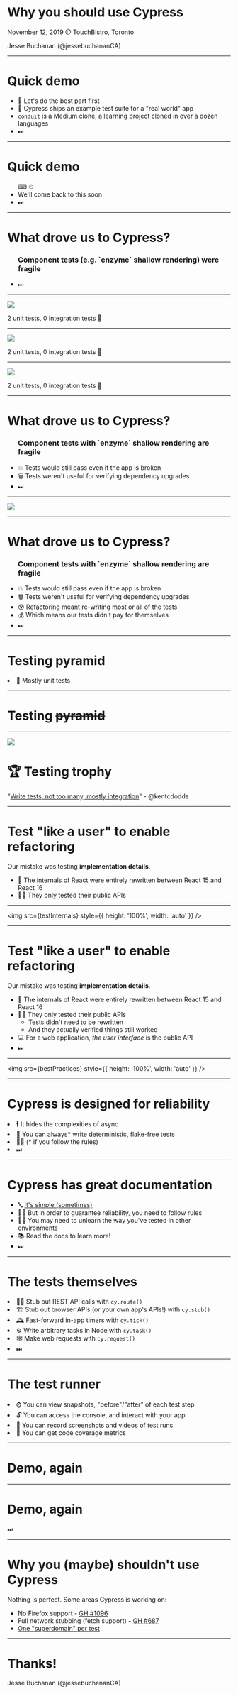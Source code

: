 


# Why you should use Cypress

November 12, 2019 @ TouchBistro, Toronto 


<p style={{ position: 'absolute', bottom: '0.2vh'}}>
Jesse Buchanan (@jessebuchananCA)
</p>


---

# Quick demo

<ul>
  <li>🎉 Let's do the best part first</li>
  <Appear>
    <li>📖 Cypress ships an example test suite for a "real world" app</li>
    <li><code>conduit</code> is a Medium clone, a learning project cloned in over a dozen languages</li>
    <li>⏭</li>
  </Appear>
</ul>

---

# Quick demo


<ul>
  <Appear>
    <span style={{ fontSize: '100px' }}>⌨ ⏱</span>
    <li>We'll come back to this soon</li>
    <li>⏭</li>
  </Appear>
</ul>


---


# What drove us to Cypress?

<ul>
  <Appear>
    <h3>Component tests (e.g. `enzyme` shallow rendering) were fragile</h3>
    <li>⏭</li>
  </Appear>
</ul>

---

<Image src={meme2} />
<p style={{ fontSize: '40px', position: 'absolute', top: 0 }}>2 unit tests, 0 integration tests 🤣</p>

---

<Image src={meme1} />
<p style={{ fontSize: '40px', position: 'absolute', top: 0 }}>2 unit tests, 0 integration tests 🤣</p>

---

<Image src={meme3} />
<p style={{ fontSize: '40px', position: 'absolute', top: 0 }}>2 unit tests, 0 integration tests 🤣</p>

---

# What drove us to Cypress?

<ul>
  <h3>Component tests with `enzyme` shallow rendering are fragile</h3>
  <Appear>
    <li>💥 Tests would still pass even if the app is broken</li>
    <li>🗑 Tests weren't useful for verifying dependency upgrades</li>
    <li>⏭</li>
  </Appear>
</ul>


---

<Image src={dependabot} />

---

# What drove us to Cypress?

<ul>
  <h3>Component tests with `enzyme` shallow rendering are fragile</h3>
  <li>💥 Tests would still pass even if the app is broken</li>
  <li>🗑 Tests weren't useful for verifying dependency upgrades</li>
  <Appear>
    <li>😰 Refactoring meant re-writing most or all of the tests</li>
    <li>💰 Which means our tests didn't pay for themselves</li>
    <li>⏭</li>
  </Appear>
</ul>

---

# Testing pyramid

<li>🔺 Mostly unit tests</li>

---

# Testing <strike>pyramid</strike>

---

<Split>
  <img src={trophy} />

  # 🏆 Testing trophy

  <Appear>
    <p>"<a href="https://kentcdodds.com/blog/write-tests">Write tests, not too many, mostly integration</a>" - @kentcdodds</p>
  </Appear>
</Split>

---

# Test "like a user" to enable refactoring

Our mistake was testing <strong>implementation details</strong>.

<ul>
  <Appear>
    <li>🚧 The internals of React were entirely rewritten between React 15 and React 16</li>
    <li>👩‍🔬 They only tested their public APIs</li>
  </Appear>
</ul>

---

<img src={testInternals} style={{ height: '100%', width: 'auto' }} />

---

# Test "like a user" to enable refactoring

Our mistake was testing <strong>implementation details</strong>.

<ul>
  <li>🚧 The internals of React were entirely rewritten between React 15 and React 16</li>
  <li>👩‍🔬 They only tested their public APIs
    <ul>
      <li>Tests didn't need to be rewritten</li>
      <li>And they actually verified things still worked</li>
    </ul>
  </li>
  <Appear>
    <li>💻 For a web application, <em>the user interface</em> is the public API</li>
    <li>⏭</li>
  </Appear>
</ul>

---

<img src={bestPractices} style={{ height: '100%', width: 'auto' }} />

---

# Cypress is designed for reliability

<Appear>
  <li>🕴 It hides the complexities of async</li>
  <li>🚫 You can always* write deterministic, flake-free tests</li>
  <li>👨‍⚖️ (* if you follow the rules)</li>
  <li>⏭</li>
</Appear>

---

# Cypress has great documentation

<ul>
  <Appear>
    <li>🔤 <a href="https://docs.cypress.io/guides/core-concepts/introduction-to-cypress.html#Cypress-Can-Be-Simple-Sometimes">It's simple (sometimes)</a></li>
    <li>👮‍♂️  But in order to guarantee reliability, you need to follow rules</li>
    <li>👨‍🎓 You may need to unlearn the way you've tested in other environments</li>
    <li>📚 Read the docs to learn more!</li>
    <li>⏭</li>
  </Appear>
</ul>

---

# The tests themselves

<Appear>
  <li>🧙‍♂️ Stub out REST API calls with <code>cy.route()</code></li>
  <li>🏗️ Stub out browser APIs (or your own app's APIs!) with <code>cy.stub()</code></li>
  <li>🕰 Fast-forward in-app timers with <code>cy.tick()</code></li>
  <li>⚙️ Write arbitrary tasks in Node with <code>cy.task()</code></li>
  <li>🕸 Make web requests with <code>cy.request()</code></li>
  <li>⏭</li>
</Appear>

---

# The test runner

<Appear>
  <li>⌚️ You can view snapshots, "before"/"after" of each test step</li>
  <li>🔓 You can access the console, and interact with your app</li>
  <li>🎥 You can record screenshots and videos of test runs</li>
  <li>🧾 You can get code coverage metrics</li>
</Appear>

---

# Demo, again

---

# Demo, again

⏭

---

# Why you (maybe) shouldn't use Cypress

Nothing is perfect. Some areas Cypress is working on:

<ul>
  <li>No Firefox support - <a href="https://github.com/cypress-io/cypress/issues/1096">GH #1096</a></li>
  <li>Full network stubbing (fetch support) - <a href="https://github.com/cypress-io/cypress/issues/687">GH #687</a></li>
  <li><a href="https://docs.cypress.io/guides/guides/web-security.html#External-Navigation">One "superdomain" per test</a></li>
</ul>

---

# Thanks!

<p style={{ position: 'absolute', bottom: '0.2vh'}}>
Jesse Buchanan (@jessebuchananCA)
</p>